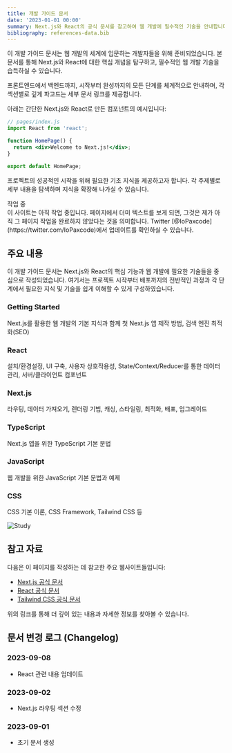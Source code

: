 ```yaml
---
title: 개발 가이드 문서
date: '2023-01-01 00:00'
summary: Next.js와 React의 공식 문서를 참고하여 웹 개발에 필수적인 기술을 안내합니다.
bibliography: references-data.bib
---
```


이 개발 가이드 문서는 웹 개발의 세계에 입문하는 개발자들을 위해 준비되었습니다. 본 문서를 통해 Next.js와 React에 대한 핵심 개념을 탐구하고, 필수적인 웹 개발 기술을 습득하실 수 있습니다.

프론트엔드에서 백엔드까지, 시작부터 완성까지의 모든 단계를 체계적으로 안내하며, 각 섹션별로 깊게 파고드는 세부 문서 링크를 제공합니다.

아래는 간단한 Next.js와 React로 만든 컴포넌트의 예시입니다:

```jsx showLineNumbers
// pages/index.js
import React from 'react';

function HomePage() {
  return <div>Welcome to Next.js!</div>;
}

export default HomePage;
```

프로젝트의 성공적인 시작을 위해 필요한 기초 지식을 제공하고자 합니다. 각 주제별로 세부 내용을 탐색하며 지식을 확장해 나가실 수 있습니다.


<Callout>
<div className="flex items-center">
  <span className="mr-2"><ShieldAlert /></span>
  <span>작업 중</span>
</div>
이 사이트는 아직 작업 중입니다. 페이지에서 더미 텍스트를 보게 되면, 그것은 제가 아직 그 페이지 작업을 완료하지 않았다는 것을 의미합니다. Twitter [@IoPaxcode](https://twitter.com/IoPaxcode)에서 업데이트를 확인하실 수 있습니다.

</Callout>


## 주요 내용

이 개발 가이드 문서는 Next.js와 React의 핵심 기능과 웹 개발에 필요한 기술들을 중심으로 작성되었습니다. 여기서는 프로젝트 시작부터 배포까지의 전반적인 과정과 각 단계에서 필요한 지식 및 기술을 쉽게 이해할 수 있게 구성하였습니다.

<div className="grid sm:grid-cols-2 gap-4 mt-3">

<Card href="/docs/getting-started/nextjs-foundation">

### Getting Started

Next.js를 활용한 웹 개발의 기본 지식과 함께 첫 Next.js 앱 제작 방법, 검색 엔진 최적화(SEO)

</Card>

<Card href="/docs/react/learn/overview">

### React

설치/환경설정, UI 구축, 사용자 상호작용성, State/Context/Reducer를 통한 데이터 관리, 서버/클라이언트 컴포넌트

</Card>

<Card href="/docs/app" disabled>

### Next.js

라우팅, 데이터 가져오기, 렌더링 기법, 캐싱, 스타일링, 최적화, 배포, 업그레이드

</Card>

<Card href="/docs/blog" disabled>

### TypeScript

Next.js 앱을 위한 TypeScript 기본 문법

</Card>

<Card href="/docs/blog" disabled>

### JavaScript

웹 개발을 위한 JavaScript 기본 문법과 예제

</Card>

<Card href="/docs/blog" disabled>

### CSS

CSS 기본 이론, CSS Framework, Tailwind CSS 등

</Card>

</div>

<div style={{ textAlign: "center" }}>
    <img src="/static/illustration/work-from-home-2.svg" alt="Study" />
</div>


## 참고 자료

다음은 이 페이지를 작성하는 데 참고한 주요 웹사이트들입니다:

- [Next.js 공식 문서](https://nextjs.org/docs)
- [React 공식 문서](https://react.dev/blog/2023/03/16/introducing-react-dev)
- [Tailwind CSS 공식 문서](https://tailwindcss.com/docs)

위의 링크를 통해 더 깊이 있는 내용과 자세한 정보를 찾아볼 수 있습니다.


## 문서 변경 로그 (Changelog)

### 2023-09-08
- React 관련 내용 업데이트

### 2023-09-02
- Next.js 라우팅 섹션 수정

### 2023-09-01
- 초기 문서 생성

